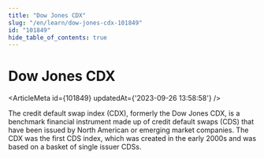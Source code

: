 ```yaml
---
title: "Dow Jones CDX"
slug: "/en/learn/dow-jones-cdx-101849"
id: "101849"
hide_table_of_contents: true
---
```



# Dow Jones CDX

<ArticleMeta id={101849} updatedAt={'2023-09-26 13:58:58'} />
<div className='border-solid border-b border-t-0 my-4 border-[var(--ifm-color-gray-300)]' />

The credit default swap index (CDX), formerly the Dow Jones CDX, is a benchmark financial instrument made up of credit default swaps (CDS) that have been issued by North American or emerging market companies. The CDX was the first CDS index, which was created in the early 2000s and was based on a basket of single issuer CDSs.
